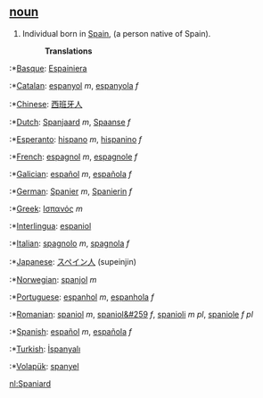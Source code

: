 == [[noun]] ==

#Individual born in [[w:Spain|Spain]], (a person native of Spain).
#:'''Translations'''
:*[[Basque]]: [[Espainiera]]
:*[[Catalan]]: [[espanyol]] ''m'', [[espanyola]] ''f''
:*[[Chinese]]: [[西班牙人]]
:*[[Dutch]]: [[Spanjaard]] ''m'', [[Spaanse]] ''f''
:*[[Esperanto]]: [[hispano]] ''m'', [[hispanino]] ''f''
:*[[French]]: [[espagnol]] ''m'', [[espagnole]] ''f''
:*[[Galician]]: [[español]] ''m'', [[española]] ''f''
:*[[German]]: [[Spanier]] ''m'', [[Spanierin]] ''f''
:*[[Greek]]: [[Ισπανός]] ''m''
:*[[Interlingua]]: [[espaniol]]
:*[[Italian]]: [[spagnolo]] ''m'', [[spagnola]] ''f''
:*[[Japanese]]: [[スペイン人]] (supeinjin)
:*[[Norwegian]]: [[spanjol]] ''m''
:*[[Portuguese]]: [[espanhol]] ''m'', [[espanhola]] ''f''
:*[[Romanian]]: [[spaniol]] ''m'', [[spaniol&#259]] ''f'', [[spanioli]] ''m pl'', [[spaniole]] ''f pl''
:*[[Spanish]]: [[español]] ''m'', [[española]] ''f''
:*[[Turkish]]: [[İspanyalı]]
:*[[Volapük]]: [[spanyel]]

[[nl:Spaniard]]